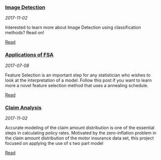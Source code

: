 <!---
entries will follow this format:
<article>
<h3><a href=""> </a></h3>
<div class="summary">
<span><i class="fa fa-calendar"></i> _date_</span>
<p> ...</p>
<a class="btn btn-outline-primary btn-sm" href="">Full Post</a>
</div>
</article>
--->


<article>
<h3><a href="Image_Detection.html">Image Detection</a></h3>
<div class="summary">
<span><i class="fa fa-calendar"></i> _2017-11-02_</span>
<p> Interested to learn more about Image Detection using classification methods? Read on!</p>
<a class="btn btn-outline-primary btn-sm" href="Image_Detection.html">Read</a>
</div>
</article>


<article>
<h3><a href="Applications_FSA.html">Applications of FSA</a></h3>
<div class="summary">
<span><i class="fa fa-calendar"></i> _2017-07-08_</span>
<p> Feature Selection is an important step for any statistician who wishes to look at the interpretation of a model. Follow this post if you want to learn more a novel feature selection method that uses a annealing schedule. </p>
<a class="btn btn-outline-primary btn-sm" href="Applications_FSA.html">Read</a>
</div>
</article>

<article>
<h3><a href="Claim_Analysis.html">Claim Analysis</a></h3>
<div class="summary">
<span><i class="fa fa-calendar"></i> _2017-11-02_</span>
<p> Accurate modeling of the claim amount distribution is one of the essential steps in calculating policy rates. Motivated by the zero-inflation problem in the claim amount distribution of the motor insurance data set, this project focused on applying the use of s two part model</p>
<a class="btn btn-outline-primary btn-sm" href="Claim_Analysis.html">Read</a>
</div>
</article>



